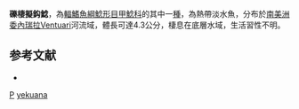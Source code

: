 {{Speciesbox
| genus = Pseudancistrus
| species = yekuana
| status = NE
| status_system = IUCN3.1  
| authority = [[Lujan|Lujan]], [[Armbruster|Armbruster]] & [[Sabaj_Pérez|Sabaj Pérez]], 2007
| synonyms = 
}} 
'''礫棲擬鈎鯰'''，為[[輻鰭魚綱|輻鰭魚綱]][[鯰形目|鯰形目]][[甲鯰科|甲鯰科]]的其中一[[種|種]]，為熱帶淡水魚，分布於[[南美洲|南美洲]][[委內瑞拉|委內瑞拉]]Ventuari河流域，體長可達4.3公分，棲息在底層水域，生活習性不明。

==参考文献==
*{{FishBase_species|genus=Pseudancistrus|species=yekuana|year=2014|month=11}}

{{taxonbar}}

[[Category:2007年描述的鱼类|P]]
[[Category:擬鈎鯰屬|yekuana]]